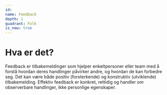 ```yaml
---
id:
name: Feedback
depth: 1
quadrant: Folk
is_new: true
---
```


# Hva er det? 
Feedback er tilbakemeldinger som hjelper enkeltpersoner eller team med å forstå hvordan deres handlinger påvirker andre, og hvordan de kan forbedre seg.
Det kan være både positiv (forsterkende) og konstruktiv (utviklende) tilbakemelding.
Effektiv feedback er konkret, rettidig og handler om observerbare handlinger, ikke personlige egenskaper.
